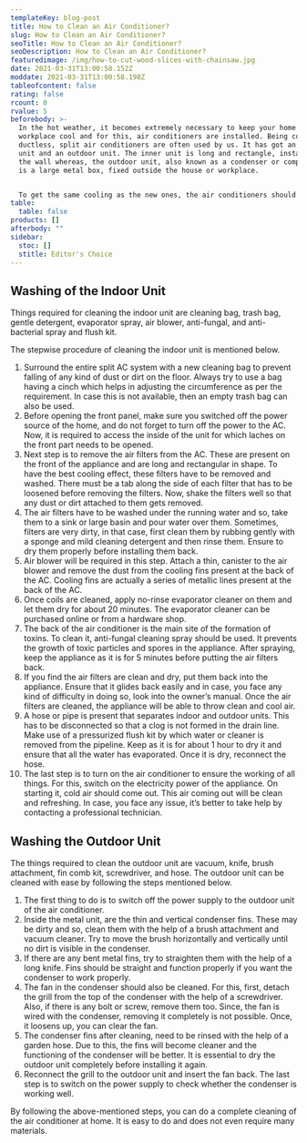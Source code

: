 ```yaml
---
templateKey: blog-post
title: How to Clean an Air Conditioner?
slug: How to Clean an Air Conditioner?
seoTitle: How to Clean an Air Conditioner?
seoDescription: How to Clean an Air Conditioner?
featuredimage: /img/how-to-cut-wood-slices-with-chainsaw.jpg
date: 2021-03-31T13:00:58.152Z
moddate: 2021-03-31T13:00:58.198Z
tableofcontent: false
rating: false
rcount: 0
rvalue: 5
beforebody: >-
  In the hot weather, it becomes extremely necessary to keep your home and
  workplace cool and for this, air conditioners are installed. Being compact and
  ductless, split air conditioners are often used by us. It has got an inner
  unit and an outdoor unit. The inner unit is long and rectangle, installed on
  the wall whereas, the outdoor unit, also known as a condenser or compressor,
  is a large metal box, fixed outside the house or workplace.


  To get the same cooling as the new ones, the air conditioners should be examined and cleaned at least once in 6 months. This ensures good health of the system and it remains in good working condition for a long time. Let’s learn how to clean the entire unit, both indoor and outdoor.
table:
  table: false
products: []
afterbody: ""
sidebar:
  stoc: []
  stitle: Editor's Choice
---
```

## Washing of the Indoor Unit

Things required for cleaning the indoor unit are cleaning bag, trash bag, gentle detergent, evaporator spray, air blower, anti-fungal, and anti-bacterial spray and flush kit.

The stepwise procedure of cleaning the indoor unit is mentioned below.

1. Surround the entire split AC system with a new cleaning bag to prevent falling of any kind of dust or dirt on the floor. Always try to use a bag having a cinch which helps in adjusting the circumference as per the requirement. In case this is not available, then an empty trash bag can also be used.
2. Before opening the front panel, make sure you switched off the power source of the home, and do not forget to turn off the power to the AC. Now, it is required to access the inside of the unit for which laches on the front part needs to be opened.
3. Next step is to remove the air filters from the AC. These are present on the front of the appliance and are long and rectangular in shape. To have the best cooling effect, these filters have to be removed and washed. There must be a tab along the side of each filter that has to be loosened before removing the filters. Now, shake the filters well so that any dust or dirt attached to them gets removed.
4. The air filters have to be washed under the running water and so, take them to a sink or large basin and pour water over them. Sometimes, filters are very dirty, in that case, first clean them by rubbing gently with a sponge and mild cleaning detergent and then rinse them. Ensure to dry them properly before installing them back.
5. Air blower will be required in this step. Attach a thin, canister to the air blower and remove the dust from the cooling fins present at the back of the AC. Cooling fins are actually a series of metallic lines present at the back of the AC.
6. Once coils are cleaned, apply no-rinse evaporator cleaner on them and let them dry for about 20 minutes. The evaporator cleaner can be purchased online or from a hardware shop.
7. The back of the air conditioner is the main site of the formation of toxins. To clean it, anti-fungal cleaning spray should be used. It prevents the growth of toxic particles and spores in the appliance. After spraying, keep the appliance as it is for 5 minutes before putting the air filters back.
8. If you find the air filters are clean and dry, put them back into the appliance. Ensure that it glides back easily and in case, you face any kind of difficulty in doing so, look into the owner’s manual. Once the air filters are cleaned, the appliance will be able to throw clean and cool air.
9. A hose or pipe is present that separates indoor and outdoor units. This has to be disconnected so that a clog is not formed in the drain line. Make use of a pressurized flush kit by which water or cleaner is removed from the pipeline. Keep as it is for about 1 hour to dry it and ensure that all the water has evaporated. Once it is dry, reconnect the hose.
10. The last step is to turn on the air conditioner to ensure the working of all things. For this, switch on the electricity power of the appliance. On starting it, cold air should come out. This air coming out will be clean and refreshing. In case, you face any issue, it’s better to take help by contacting a professional technician.

## Washing the Outdoor Unit

The things required to clean the outdoor unit are vacuum, knife, brush attachment, fin comb kit, screwdriver, and hose. The outdoor unit can be cleaned with ease by following the steps mentioned below.

1. The first thing to do is to switch off the power supply to the outdoor unit of the air conditioner.
2. Inside the metal unit, are the thin and vertical condenser fins. These may be dirty and so, clean them with the help of a brush attachment and vacuum cleaner. Try to move the brush horizontally and vertically until no dirt is visible in the condenser.
3. If there are any bent metal fins, try to straighten them with the help of a long knife. Fins should be straight and function properly if you want the condenser to work properly.
4. The fan in the condenser should also be cleaned. For this, first, detach the grill from the top of the condenser with the help of a screwdriver. Also, if there is any bolt or screw, remove them too. Since, the fan is wired with the condenser, removing it completely is not possible. Once, it loosens up, you can clear the fan.
5. The condenser fins after cleaning, need to be rinsed with the help of a garden hose. Due to this, the fins will become cleaner and the functioning of the condenser will be better. It is essential to dry the outdoor unit completely before installing it again.
6. Reconnect the grill to the outdoor unit and insert the fan back. The last step is to switch on the power supply to check whether the condenser is working well.

By following the above-mentioned steps, you can do a complete cleaning of the air conditioner at home. It is easy to do and does not even require many materials.